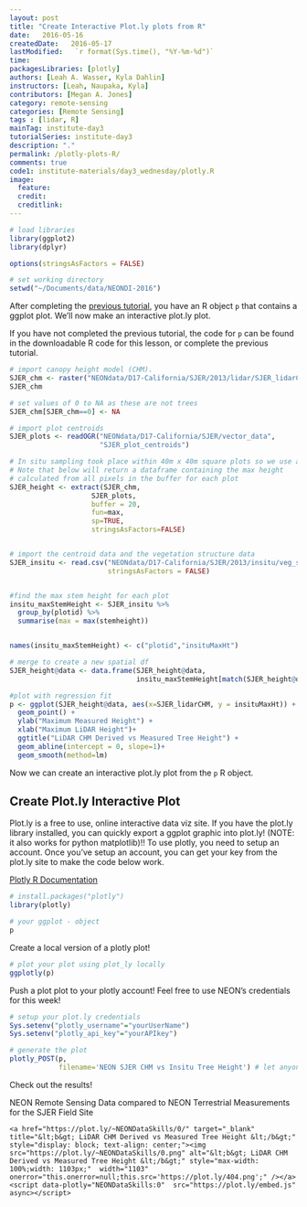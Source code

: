 ```yaml
---
layout: post
title: "Create Interactive Plot.ly plots from R"
date:   2016-05-16
createdDate:   2016-05-17
lastModified:   `r format(Sys.time(), "%Y-%m-%d")`
time:
packagesLibraries: [plotly]
authors: [Leah A. Wasser, Kyla Dahlin]
instructors: [Leah, Naupaka, Kyla]
contributors: [Megan A. Jones]
category: remote-sensing
categories: [Remote Sensing]
tags : [lidar, R]
mainTag: institute-day3
tutorialSeries: institute-day3
description: "."
permalink: /plotly-plots-R/
comments: true
code1: institute-materials/day3_wednesday/plotly.R
image:
  feature:
  credit:
  creditlink:
---
```





```r

# load libraries
library(ggplot2)
library(dplyr)

options(stringsAsFactors = FALSE)

# set working directory
setwd("~/Documents/data/NEONDI-2016")
```

After completing the [previous tutorial]({{site.baseurl}}/compare-lidar-to-field-data-R/),
you have an R object `p` that contains a
ggplot plot. We'll now make an interactive plot.ly plot.

If you have not completed the previous tutorial, the code for `p` can be found
in the downloadable R code for this lesson, or complete the previous tutorial.

```r

# import canopy height model (CHM).
SJER_chm <- raster("NEONdata/D17-California/SJER/2013/lidar/SJER_lidarCHM.tif")
SJER_chm

# set values of 0 to NA as these are not trees
SJER_chm[SJER_chm==0] <- NA

# import plot centroids
SJER_plots <- readOGR("NEONdata/D17-California/SJER/vector_data",
                      "SJER_plot_centroids")

# In situ sampling took place within 40m x 40m square plots so we use a 20m radius.
# Note that below will return a dataframe containing the max height
# calculated from all pixels in the buffer for each plot
SJER_height <- extract(SJER_chm,
                    SJER_plots,
                    buffer = 20,
                    fun=max,
                    sp=TRUE,
                    stringsAsFactors=FALSE)


# import the centroid data and the vegetation structure data
SJER_insitu <- read.csv("NEONdata/D17-California/SJER/2013/insitu/veg_structure/D17_2013_SJER_vegStr.csv",
                        stringsAsFactors = FALSE)


#find the max stem height for each plot
insitu_maxStemHeight <- SJER_insitu %>%
  group_by(plotid) %>%
  summarise(max = max(stemheight))


names(insitu_maxStemHeight) <- c("plotid","insituMaxHt")

# merge to create a new spatial df
SJER_height@data <- data.frame(SJER_height@data,
                               insitu_maxStemHeight[match(SJER_height@data[,"Plot_ID"], insitu_maxStemHeight$plotid),])

#plot with regression fit
p <- ggplot(SJER_height@data, aes(x=SJER_lidarCHM, y = insituMaxHt)) +
  geom_point() +
  ylab("Maximum Measured Height") +
  xlab("Maximum LiDAR Height")+
  ggtitle("LiDAR CHM Derived vs Measured Tree Height") +
  geom_abline(intercept = 0, slope=1)+
  geom_smooth(method=lm)

```

Now we can create an interactive plot.ly plot from the `p` R object.

## Create Plot.ly Interactive Plot

Plot.ly is a free to use, online interactive data viz site. If you have the
plot.ly library installed, you can quickly export a ggplot graphic into plot.ly!
 (NOTE: it also works for python matplotlib)!! To use plotly, you need to setup
an account. Once you've setup an account, you can get your key from the plot.ly
site to make the code below work.

<a href="https://plot.ly/r/getting-started/" target="_blank">Plotly R Documentation</a>

```r

# install.packages("plotly")
library(plotly)

# your ggplot - object
p
```

Create a local version of a plotly plot!

```r
# plot your plot using plot_ly locally
ggplotly(p)

```

Push a plot plot to your plotly account! Feel free to use NEON's credentials
for this week!

```r


# setup your plot.ly credentials
Sys.setenv("plotly_username"="yourUserName")
Sys.setenv("plotly_api_key"="yourAPIkey")

# generate the plot
plotly_POST(p,
            filename='NEON SJER CHM vs Insitu Tree Height') # let anyone in the world see the plot!

```

Check out the results!

NEON Remote Sensing Data compared to NEON Terrestrial Measurements for the SJER Field Site

<div>
    <a href="https://plot.ly/~NEONDataSkills/0/" target="_blank" title="&lt;b&gt; LiDAR CHM Derived vs Measured Tree Height &lt;/b&gt;" style="display: block; text-align: center;"><img src="https://plot.ly/~NEONDataSkills/0.png" alt="&lt;b&gt; LiDAR CHM Derived vs Measured Tree Height &lt;/b&gt;" style="max-width: 100%;width: 1103px;"  width="1103" onerror="this.onerror=null;this.src='https://plot.ly/404.png';" /></a>
    <script data-plotly="NEONDataSkills:0"  src="https://plot.ly/embed.js" async></script>
</div>
